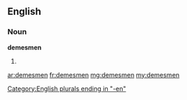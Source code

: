 ==English==

===Noun===
'''demesmen'''

# {{plural of|demesman}}

[[Category:English plurals ending in "-en"]]

[[ar:demesmen]]
[[fr:demesmen]]
[[mg:demesmen]]
[[my:demesmen]]
